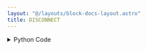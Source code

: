 ```yaml
---
layout: "@/layouts/block-docs-layout.astro"
title: DISCONNECT
---
```



<PythonDocsDisplay docstring={docstring} />
<AppDisplay app={app} client:visible />

<details>
<summary>Python Code</summary>
```python
from flojoy import flojoy, TextBlob
from PYTHON.utils.mecademic_state.mecademic_state import query_for_handle


@flojoy(deps={"mecademicpy": "1.4.0"})
def DISCONNECT(ip_address: TextBlob) -> None:
    """
    The DISCONNECT node disconnect the Mecademic robot arm via its API.

    Inputs
    ------
    ip_address
        The IP address of the robot arm.

    """

    robot = query_for_handle(ip_address.text_blob)

    robot.WaitIdle()

    robot.DeactivateRobot()
    robot.WaitDeactivated()

    robot.Disconnect()
    robot.WaitSimDeactivated()
    robot.WaitDisconnected()

    return None

```
[Find this Flojoy Block on GitHub](https://github.com/flojoy-ai/blocks/blob/main/blocks/IO/ROBOTICS/ARMS/MECADEMIC/DISCONNECT/DISCONNECT.py)
</details>


## Example
